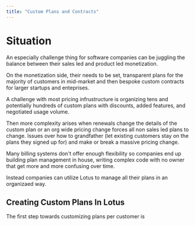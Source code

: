 ```yaml
---
title: "Custom Plans and Contracts"
---
```


# Situation

An especially challenge thing for software companies can be juggling the balance between their sales led and product led monetization.

On the monetization side, their needs to be set, transparent plans for the majority of customers in mid-market and then bespoke custom contracts for larger startups and enteprises.

A challenge with most pricing infrustructure is organizing tens and potentially hundreds of custom plans with discounts, added features, and negotiated usage volume.

Then more complexity arises when renewals change the details of the custom plan or an org wide pricing change forces all non sales led plans to change. Issues over how to grandfather (let existing customers stay on the plans they signed up for) and make or break a massive pricing change.

Many billing systems don't offer enough flexibility so companies end up building plan management in house, writing complex code with no owner that get more and more confusing over time.

Instead companies can utilize Lotus to manage all their plans in an organizaed way.

## Creating Custom Plans In Lotus

The first step towards customizing plans per customer is
